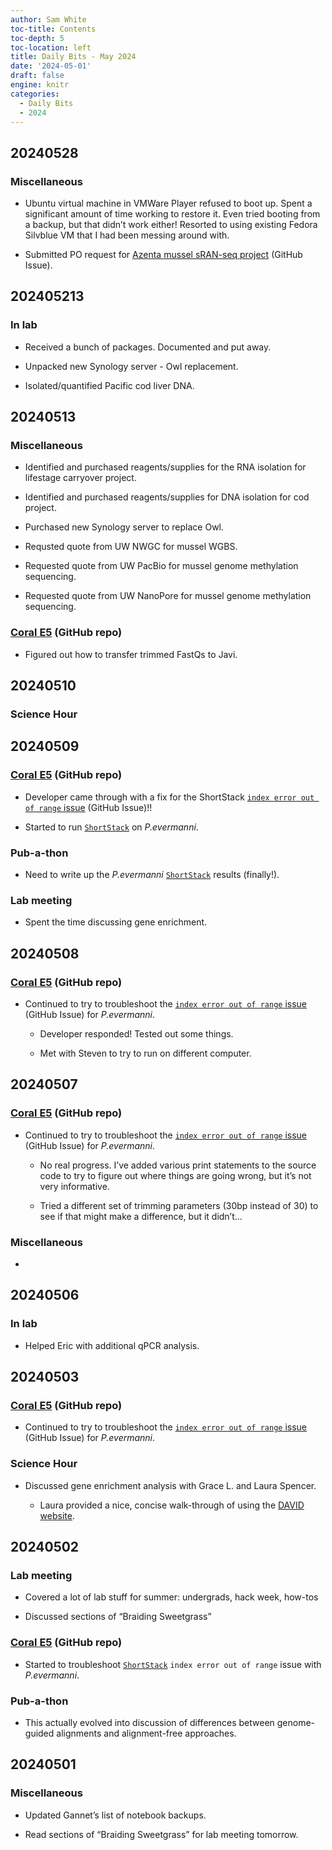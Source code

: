 ```yaml
---
author: Sam White
toc-title: Contents
toc-depth: 5
toc-location: left
title: Daily Bits - May 2024
date: '2024-05-01'
draft: false
engine: knitr
categories: 
  - Daily Bits
  - 2024
---
```


## 20240528

### Miscellaneous

-   Ubuntu virtual machine in VMWare Player refused to boot up. Spent a significant amount of time working to restore it. Even tried booting from a backup, but that didn't work either! Resorted to using existing Fedora Silvblue VM that I had been messing around with.

-   Submitted PO request for [Azenta mussel sRAN-seq project](https://github.com/RobertsLab/resources/issues/1902#issuecomment-2129794535) (GitHub Issue).

## 202405213

### In lab

-   Received a bunch of packages. Documented and put away.

-   Unpacked new Synology server - Owl replacement.

-   Isolated/quantified Pacific cod liver DNA.

## 20240513

### Miscellaneous

-   Identified and purchased reagents/supplies for the RNA isolation for lifestage carryover project.

-   Identified and purchased reagents/supplies for DNA isolation for cod project.

-   Purchased new Synology server to replace Owl.

-   Requsted quote from UW NWGC for mussel WGBS.

-   Requested quote from UW PacBio for mussel genome methylation sequencing.

-   Requested quote from UW NanoPore for mussel genome methylation sequencing.

### [Coral E5](https://github.com/urol-e5/deep-dive) (GitHub repo)

-   Figured out how to transfer trimmed FastQs to Javi.

## 20240510

### Science Hour

## 20240509

### [Coral E5](https://github.com/urol-e5/deep-dive) (GitHub repo)

-   Developer came through with a fix for the ShortStack [`index error out of range` issue](https://github.com/MikeAxtell/ShortStack/issues/146#issuecomment-2093495262) (GitHub Issue)!!

-   Started to run [`ShortStack`](https://github.com/MikeAxtell/ShortStack) on *P.evermanni*.

### Pub-a-thon

-   Need to write up the *P.evermanni* [`ShortStack`](https://github.com/MikeAxtell/ShortStack) results (finally!).

### Lab meeting

-   Spent the time discussing gene enrichment.

## 20240508

### [Coral E5](https://github.com/urol-e5/deep-dive) (GitHub repo)

-   Continued to try to troubleshoot the [`index error out of range` issue](https://github.com/MikeAxtell/ShortStack/issues/146#issuecomment-2093495262) (GitHub Issue) for *P.evermanni*.

    -   Developer responded! Tested out some things.

    -   Met with Steven to try to run on different computer.

## 20240507

### [Coral E5](https://github.com/urol-e5/deep-dive) (GitHub repo)

-   Continued to try to troubleshoot the [`index error out of range` issue](https://github.com/MikeAxtell/ShortStack/issues/146#issuecomment-2093495262) (GitHub Issue) for *P.evermanni*.

    -   No real progress. I've added various print statements to the source code to try to figure out where things are going wrong, but it's not very informative.

    -   Tried a different set of trimming parameters (30bp instead of 30) to see if that might make a difference, but it didn't...

### Miscellaneous

-   

## 20240506

### In lab

-   Helped Eric with additional qPCR analysis.

## 20240503

### [Coral E5](https://github.com/urol-e5/deep-dive) (GitHub repo)

-   Continued to try to troubleshoot the [`index error out of range` issue](https://github.com/MikeAxtell/ShortStack/issues/146#issuecomment-2093495262) (GitHub Issue) for *P.evermanni*.

### Science Hour

-   Discussed gene enrichment analysis with Grace L. and Laura Spencer.

    -   Laura provided a nice, concise walk-through of using the [DAVID website](https://david.ncifcrf.gov/tools.jsp).

## 20240502

### Lab meeting

-   Covered a lot of lab stuff for summer: undergrads, hack week, how-tos

-   Discussed sections of "Braiding Sweetgrass"

### [Coral E5](https://github.com/urol-e5/deep-dive) (GitHub repo)

-   Started to troubleshoot [`ShortStack`](https://github.com/MikeAxtell/ShortStack) `index error out of range` issue with *P.evermanni*.

### Pub-a-thon

-   This actually evolved into discussion of differences between genome-guided alignments and alignment-free approaches.

## 20240501

### Miscellaneous

-   Updated Gannet's list of notebook backups.

-   Read sections of "Braiding Sweetgrass" for lab meeting tomorrow.

